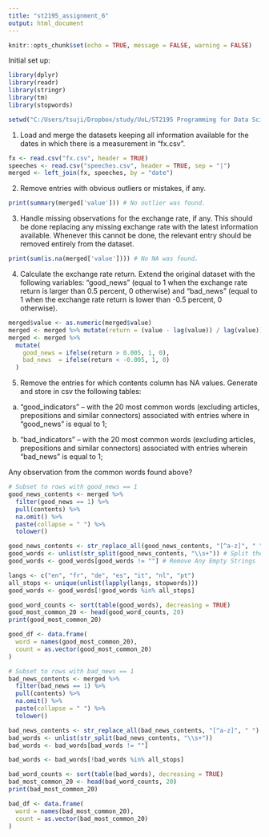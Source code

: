 ```yaml
---
title: "st2195_assignment_6"
output: html_document
---
```


```r
knitr::opts_chunk$set(echo = TRUE, message = FALSE, warning = FALSE)
``` 

Initial set up:

```r

library(dplyr)
library(readr)
library(stringr)
library(tm)
library(stopwords)

setwd("C:/Users/tsuji/Dropbox/study/UoL/ST2195 Programming for Data Science/lecture6/st2195_assignment_6")

```

1. Load and merge the datasets keeping all information available for the dates in which there is a measurement in “fx.csv”.

```r
fx <- read.csv("fx.csv", header = TRUE)
speeches <- read.csv("speeches.csv", header = TRUE, sep = "|")
merged <- left_join(fx, speeches, by = "date")

```

2. Remove entries with obvious outliers or mistakes, if any.

```r
print(summary(merged['value'])) # No outlier was found.
```

3. Handle missing observations for the exchange rate, if any. This should be done replacing any missing exchange rate with the latest information available. Whenever this cannot be done, the relevant entry should be removed entirely from the dataset.

```r
print(sum(is.na(merged['value']))) # No NA was found.
```

4. Calculate the exchange rate return. Extend the original dataset with the following variables: “good_news” (equal to 1 when the exchange rate return is larger than 0.5 percent, 0 otherwise) and “bad_news” (equal to 1 when the exchange rate return is lower than -0.5 percent, 0 otherwise).

```r
merged$value <- as.numeric(merged$value)
merged <- merged %>% mutate(return = (value - lag(value)) / lag(value))
merged <- merged %>%
  mutate(
    good_news = ifelse(return > 0.005, 1, 0),
    bad_news  = ifelse(return < -0.005, 1, 0)
  )
```

5. Remove the entries for which contents column has NA values. Generate and store in csv the following tables:

a. “good_indicators” – with the 20 most common words (excluding articles, prepositions and similar connectors) associated with entries where in “good_news” is equal to 1;

b. “bad_indicators” – with the 20 most common words (excluding articles, prepositions and similar connectors) associated with entries wherein “bad_news” is equal to 1;

Any observation from the common words found above?

```r
# Subset to rows with good_news == 1
good_news_contents <- merged %>%
  filter(good_news == 1) %>%
  pull(contents) %>%
  na.omit() %>%
  paste(collapse = " ") %>%
  tolower()

good_news_contents <- str_replace_all(good_news_contents, "[^a-z]", " ") # Clean the Text to Keep Only Letters
good_words <- unlist(str_split(good_news_contents, "\\s+")) # Split the Cleaned Text Into Words
good_words <- good_words[good_words != ""] # Remove Any Empty Strings

langs <- c("en", "fr", "de", "es", "it", "nl", "pt")
all_stops <- unique(unlist(lapply(langs, stopwords)))
good_words <- good_words[!good_words %in% all_stops]

good_word_counts <- sort(table(good_words), decreasing = TRUE)
good_most_common_20 <- head(good_word_counts, 20)
print(good_most_common_20)

good_df <- data.frame(
  word = names(good_most_common_20),
  count = as.vector(good_most_common_20)
)
```


```r
# Subset to rows with bad_news == 1
bad_news_contents <- merged %>%
  filter(bad_news == 1) %>%
  pull(contents) %>%
  na.omit() %>%
  paste(collapse = " ") %>%
  tolower()

bad_news_contents <- str_replace_all(bad_news_contents, "[^a-z]", " ")
bad_words <- unlist(str_split(bad_news_contents, "\\s+"))
bad_words <- bad_words[bad_words != ""]

bad_words <- bad_words[!bad_words %in% all_stops]

bad_word_counts <- sort(table(bad_words), decreasing = TRUE)
bad_most_common_20 <- head(bad_word_counts, 20)
print(bad_most_common_20)

bad_df <- data.frame(
  word = names(bad_most_common_20),
  count = as.vector(bad_most_common_20)
)
```

